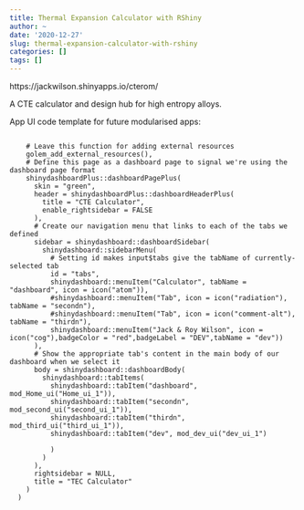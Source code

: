 ```yaml
---
title: Thermal Expansion Calculator with RShiny
author: ~
date: '2020-12-27'
slug: thermal-expansion-calculator-with-rshiny
categories: []
tags: []
---
```



https://jackwilson.shinyapps.io/cterom/

A CTE calculator and design hub for high entropy alloys. 

App UI code template for future modularised apps:

```

    # Leave this function for adding external resources
    golem_add_external_resources(),
    # Define this page as a dashboard page to signal we're using the     dashboard page format
    shinydashboardPlus::dashboardPagePlus(
      skin = "green",
      header = shinydashboardPlus::dashboardHeaderPlus(
        title = "CTE Calculator",
        enable_rightsidebar = FALSE
      ),
      # Create our navigation menu that links to each of the tabs we defined
      sidebar = shinydashboard::dashboardSidebar(
        shinydashboard::sidebarMenu(
          # Setting id makes input$tabs give the tabName of currently-selected tab
          id = "tabs",
          shinydashboard::menuItem("Calculator", tabName = "dashboard", icon = icon("atom")),
          #shinydashboard::menuItem("Tab", icon = icon("radiation"), tabName = "secondn"),
          #shinydashboard::menuItem("Tab", icon = icon("comment-alt"), tabName = "thirdn"),
          shinydashboard::menuItem("Jack & Roy Wilson", icon = icon("cog"),badgeColor = "red",badgeLabel = "DEV",tabName = "dev"))
      ),
      # Show the appropriate tab's content in the main body of our dashboard when we select it
      body = shinydashboard::dashboardBody(
        shinydashboard::tabItems(
          shinydashboard::tabItem("dashboard", mod_Home_ui("Home_ui_1")),
          shinydashboard::tabItem("secondn", mod_second_ui("second_ui_1")),
          shinydashboard::tabItem("thirdn", mod_third_ui("third_ui_1")),
          shinydashboard::tabItem("dev", mod_dev_ui("dev_ui_1")
                                  
          )
        ) 
      ),
      rightsidebar = NULL,
      title = "TEC Calculator"
    )
  )
  
```